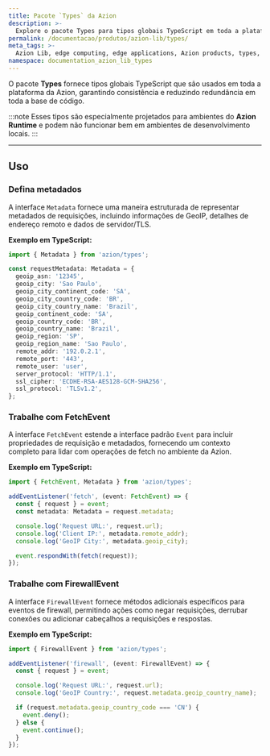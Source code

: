 ```yaml
---
title: Pacote `Types` da Azion
description: >-
  Explore o pacote Types para tipos globais TypeScript em toda a plataforma da Azion.
permalink: /documentacao/produtos/azion-lib/types/
meta_tags: >-
  Azion Lib, edge computing, edge applications, Azion products, types, TypeScript
namespace: documentation_azion_lib_types
---
```



O pacote **Types** fornece tipos globais TypeScript que são usados em toda a plataforma da Azion, garantindo consistência e reduzindo redundância em toda a base de código.

:::note
Esses tipos são especialmente projetados para ambientes do **Azion Runtime** e podem não funcionar bem em ambientes de desenvolvimento locais.
:::

<LinkButton link="/pt-br/documentacao/produtos/azion-lib/overview" label="Saiba mais das Azion Libraries" severity="secondary" target="_blank" />

---

## Uso

### Defina metadados

A interface `Metadata` fornece uma maneira estruturada de representar metadados de requisições, incluindo informações de GeoIP, detalhes de endereço remoto e dados de servidor/TLS.

**Exemplo em TypeScript:**

```typescript
import { Metadata } from 'azion/types';

const requestMetadata: Metadata = {
  geoip_asn: '12345',
  geoip_city: 'Sao Paulo',
  geoip_city_continent_code: 'SA',
  geoip_city_country_code: 'BR',
  geoip_city_country_name: 'Brazil',
  geoip_continent_code: 'SA',
  geoip_country_code: 'BR',
  geoip_country_name: 'Brazil',
  geoip_region: 'SP',
  geoip_region_name: 'Sao Paulo',
  remote_addr: '192.0.2.1',
  remote_port: '443',
  remote_user: 'user',
  server_protocol: 'HTTP/1.1',
  ssl_cipher: 'ECDHE-RSA-AES128-GCM-SHA256',
  ssl_protocol: 'TLSv1.2',
};
```

### Trabalhe com FetchEvent

A interface `FetchEvent` estende a interface padrão `Event` para incluir propriedades de requisição e metadados, fornecendo um contexto completo para lidar com operações de fetch no ambiente da Azion.

**Exemplo em TypeScript:**

```typescript
import { FetchEvent, Metadata } from 'azion/types';

addEventListener('fetch', (event: FetchEvent) => {
  const { request } = event;
  const metadata: Metadata = request.metadata;

  console.log('Request URL:', request.url);
  console.log('Client IP:', metadata.remote_addr);
  console.log('GeoIP City:', metadata.geoip_city);

  event.respondWith(fetch(request));
});
```

### Trabalhe com FirewallEvent

A interface `FirewallEvent` fornece métodos adicionais específicos para eventos de firewall, permitindo ações como negar requisições, derrubar conexões ou adicionar cabeçalhos a requisições e respostas.

**Exemplo em TypeScript:**

```typescript
import { FirewallEvent } from 'azion/types';

addEventListener('firewall', (event: FirewallEvent) => {
  const { request } = event;

  console.log('Request URL:', request.url);
  console.log('GeoIP Country:', request.metadata.geoip_country_name);

  if (request.metadata.geoip_country_code === 'CN') {
    event.deny();
  } else {
    event.continue();
  }
});
```
